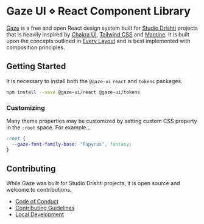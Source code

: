 # Gaze UI &diamond; React Component Library

[Gaze](https://github.com/studio-drishti/gaze) is a free and open React design system built for [Studio Drishti](https://studiodrishti.co) projects that is heavily inspired by [Chakra UI](https://v2.chakra-ui.com/), [Tailwind CSS](https://tailwindcss.com/) and [Mantine](https://mantine.dev/). It is built upon the concepts outlined in [Every Layout](https://every-layout.dev/) and is best implemented with composition principles.

## Getting Started

It is necessary to install both the `@gaze-ui` `react` and `tokens` packages.

```bash
npm install --save @gaze-ui/react @gaze-ui/tokens
```

### Customizing

Many theme properties may be customized by setting custom CSS property in the `:root` space. For example...

```css
:root {
  --gaze-font-family-base: "Papyrus", fantasy;
}
```

## Contributing

While Gaze was built for Studio Drishti projects, it is open source and welcome to contributions.

- [Code of Conduct](https://github.com/studio-drishti/gaze)
- [Contributing Guidelines](https://github.com/studio-drishti/gaze)
- [Local Development](https://github.com/studio-drishti/gaze)
